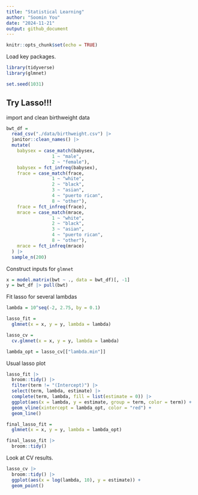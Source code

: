 ```yaml
---
title: "Statistical Learning"
author: "Soomin You"
date: "2024-11-21"
output: github_document
---
```


```r
knitr::opts_chunk$set(echo = TRUE)
```

Load key packages. 

```r
library(tidyverse)
library(glmnet)

set.seed(1031)
```


## Try Lasso!!!

import and clean birthweight data 

```r
bwt_df = 
  read_csv("./data/birthweight.csv") |>
  janitor::clean_names() |>
  mutate(
    babysex = case_match(babysex, 
                 1 ~ "male", 
                 2 ~ "female"),
    babysex = fct_infreq(babysex), 
    frace = case_match(frace, 
                 1 ~ "white", 
                 2 ~ "black", 
                 3 ~ "asian", 
                 4 ~ "puerto rican", 
                 8 ~ "other"), 
    frace = fct_infreq(frace), 
    mrace = case_match(mrace, 
                 1 ~ "white", 
                 2 ~ "black", 
                 3 ~ "asian", 
                 4 ~ "puerto rican", 
                 8 ~ "other"), 
    mrace = fct_infreq(mrace)
  ) |> 
  sample_n(200)
```


Construct inputs for `glmnet`

```r
x = model.matrix(bwt ~ ., data = bwt_df)[, -1]
y = bwt_df |> pull(bwt)
```


Fit lasso for several lambdas 

```r
lambda = 10^seq(-2, 2.75, by = 0.1)

lasso_fit = 
  glmnet(x = x, y = y, lambda = lambda)

lasso_cv = 
  cv.glmnet(x = x, y = y, lambda = lambda)

lambda_opt = lasso_cv[["lambda.min"]]
```


Usual lasso plot 

```r
lasso_fit |>
  broom::tidy() |>
  filter(term != "(Intercept)") |>
  select(term, lambda, estimate) |> 
  complete(term, lambda, fill = list(estimate = 0)) |>
  ggplot(aes(x = lambda, y = estimate, group = term, color = term)) + 
  geom_vline(xintercept = lambda_opt, color = "red") +
  geom_line()
```



```r
final_lasso_fit = 
  glmnet(x = x, y = y, lambda = lambda_opt) 

final_lasso_fit |>
  broom::tidy()
```



Look at CV results. 

```r
lasso_cv |>
  broom::tidy() |>
  ggplot(aes(x = log(lambda, 10), y = estimate)) + 
  geom_point()
```




